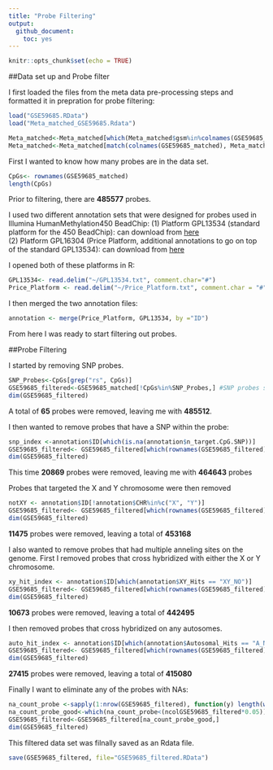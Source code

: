 ```yaml
---
title: "Probe Filtering"
output: 
  github_document:
    toc: yes
---
```


```r
knitr::opts_chunk$set(echo = TRUE)
```

##Data set up and Probe filter

I first loaded the files from the meta data pre-processing steps and formatted it in prepration for probe filtering:
```r
load("GSE59685.RData")
load("Meta_matched_GSE59685.Rdata")
```

```r
Meta_matched<-Meta_matched[which(Meta_matched$gsm%in%colnames(GSE59685_matched)),]
Meta_matched<-Meta_matched[match(colnames(GSE59685_matched), Meta_matched$gsm),]
```

First I wanted to know how many probes are in the data set.
```r
CpGs<- rownames(GSE59685_matched)
length(CpGs)
```
Prior to filtering, there are **485577** probes.

I used two different annotation sets that were designed for probes used in Illumina HumanMethylation450 BeadChip:
(1) Platform GPL13534 (standard platform for the 450 BeadChip): can download from [here](https://www.ncbi.nlm.nih.gov/geo/query/acc.cgi?acc=GPL13534)  
(2) Platform GPL16304 (Price Platform, additional annotations to go on top of the standard GPL13534): can download from [here](https://www.ncbi.nlm.nih.gov/geo/query/acc.cgi?acc=GPL16304)

I opened both of these platforms in R:
```r
GPL13534<- read.delim("~/GPL13534.txt", comment.char="#")
Price_Platform <- read.delim("~/Price_Platform.txt", comment.char = "#")
```

I then merged the two annotation files:
```r
annotation <- merge(Price_Platform, GPL13534, by ="ID")
```
From here I was ready to start filtering out probes. 

##Probe Filtering

I started by removing SNP probes.
```r
SNP_Probes<-CpGs[grep("rs", CpGs)]
GSE59685_filtered<-GSE59685_matched[!CpGs%in%SNP_Probes,] #SNP probes start with rs instead of cg  
dim(GSE59685_filtered) 
```
A total of **65** probes were removed, leaving me with **485512**.

I then wanted to remove probes that have a SNP within the probe:
```r
snp_index <-annotation$ID[which(is.na(annotation$n_target.CpG.SNP))]
GSE59685_filtered<- GSE59685_filtered[which(rownames(GSE59685_filtered)%in%snp_index), ]
dim(GSE59685_filtered)
```
This time **20869** probes were removed, leaving me with **464643** probes

Probes that targeted the X and Y chromosome were then removed
```r
notXY <- annotation$ID[!annotation$CHR%in%c("X", "Y")]
GSE59685_filtered<- GSE59685_filtered[which(rownames(GSE59685_filtered)%in%notXY), ]
dim(GSE59685_filtered) 
```
**11475** probes were removed, leaving a total of **453168**

I also wanted to remove probes that had multiple anneling sites on the genome. First I removed probes that cross hybridized with either the X or Y chromosome.
```r
xy_hit_index <- annotation$ID[which(annotation$XY_Hits == "XY_NO")]
GSE59685_filtered<- GSE59685_filtered[which(rownames(GSE59685_filtered)%in%xy_hit_index), ]
dim(GSE59685_filtered)
```
**10673** probes were removed, leaving a total of **442495**

I then removed probes that cross hybridized on any autosomes.
```r
auto_hit_index <- annotation$ID[which(annotation$Autosomal_Hits == "A_NO")]
GSE59685_filtered<- GSE59685_filtered[which(rownames(GSE59685_filtered)%in%auto_hit_index), ]
dim(GSE59685_filtered)
```
**27415** probes were removed, leaving a total of **415080**

Finally I want to eliminate any of the probes with NAs:
```r
na_count_probe <-sapply(1:nrow(GSE59685_filtered), function(y) length(which(is.na(GSE59685_filtered[y,]))))
na_count_probe_good<-which(na_count_probe<(ncolGSE59685_filtered*0.05))
GSE59685_filtered<-GSE59685_filtered[na_count_probe_good,]
dim(GSE59685_filtered)
```


This filtered data set was filnally saved as an Rdata file.
```r
save(GSE59685_filtered, file="GSE59685_filtered.RData")
```

